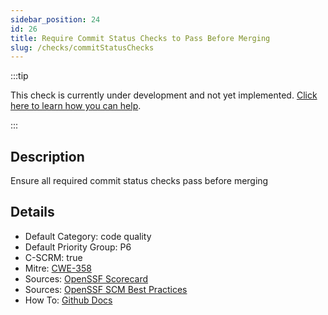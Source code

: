 ```yaml
---
sidebar_position: 24
id: 26
title: Require Commit Status Checks to Pass Before Merging
slug: /checks/commitStatusChecks
---
```


<!-- BANNER:START -->
:::tip

This check is currently under development and not yet implemented. [Click here to learn how you can help](/contribute).

:::
<!-- BANNER:END -->

<!-- DESCRIPTION:START -->
## Description
Ensure all required commit status checks pass before merging
<!-- DESCRIPTION:END -->

<!-- DETAILS:START -->
## Details
- Default Category: code quality
- Default Priority Group: P6
- C-SCRM: true
- Mitre: [CWE-358](https://cwe.mitre.org/data/definitions/358.html)
- Sources: [OpenSSF Scorecard](https://github.com/ossf/scorecard/blob/main/docs/checks.md#branch-protection)
- Sources: [OpenSSF SCM Best Practices](https://best.openssf.org/SCM-BestPractices/github/repository/requires_status_checks.html)
- How To: [Github Docs](https://docs.github.com/en/repositories/configuring-branches-and-merges-in-your-repository/managing-protected-branches/about-protected-branches#require-status-checks-before-merging)

<!-- DETAILS:END -->
